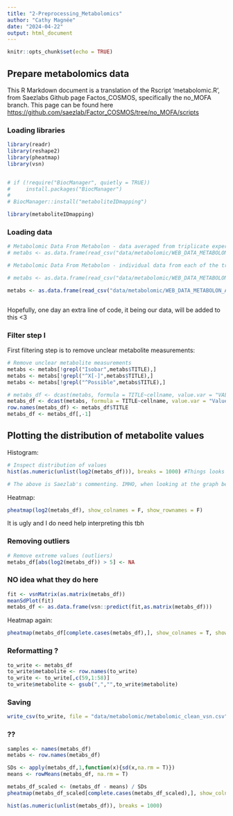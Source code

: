 ```yaml
---
title: "2-Preprocessing_Metabolomics"
author: "Cathy Magnée"
date: "2024-04-22"
output: html_document
---
```


```r
knitr::opts_chunk$set(echo = TRUE)
```

## Prepare metabolomics data

This R Markdown document is a translation of the Rscript 'metabolomic.R', from Saezlabs Github page Factos_COSMOS, specifically the no_MOFA branch. This page can be found here <https://github.com/saezlab/Factor_COSMOS/tree/no_MOFA/scripts>


### Loading libraries

```r
library(readr)
library(reshape2)
library(pheatmap)
library(vsn)


# if (!require("BiocManager", quietly = TRUE))
#     install.packages("BiocManager")
# 
# BiocManager::install("metaboliteIDmapping")

library(metaboliteIDmapping)

```

### Loading data

```r

# Metabolomic Data From Metabolon - data averaged from triplicate experiments (from https://wiki.nci.nih.gov/display/NCIDTPdata/Molecular+Target+Data)
# metabs <- as.data.frame(read_csv("data/metabolomic/WEB_DATA_METABOLON.TXT"))

# Metabolomic Data From Metabolon - individual data from each of the triplicate experiments (from https://wiki.nci.nih.gov/display/NCIDTPdata/Molecular+Target+Data)

# metabs <- as.data.frame(read_csv("data/metabolomic/WEB_DATA_METABOLON.TXT")) # Original file

metabs <- as.data.frame(read_csv("data/metabolomic/WEB_DATA_METABOLON_ALL.TXT")) # Added _ALL



```

Hopefully, one day an extra line of code, it being our data, will be added to this \<3

### Filter step I

First filtering step is to remove unclear metabolite measurements:

```r

# Remove unclear metabolite measurements
metabs <- metabs[!grepl("Isobar",metabs$TITLE),]
metabs <- metabs[!grepl("^X[-]",metabs$TITLE),]
metabs <- metabs[!grepl("^Possible",metabs$TITLE),]
```



```r

# metabs_df <- dcast(metabs, formula = TITLE~cellname, value.var = "VALUE",fun.aggregate = mean)
metabs_df <- dcast(metabs, formula = TITLE~cellname, value.var = "Value",fun.aggregate = mean) # For when using ALL metabolons
row.names(metabs_df) <- metabs_df$TITLE
metabs_df <- metabs_df[,-1]

```

## Plotting the distribution of metabolite values
Histogram:
```r
# Inspect distribution of values
hist(as.numeric(unlist(log2(metabs_df))), breaks = 1000) #Things looks like they are getting funky around 5

# The above is Saezlab's commenting. IMHO, when looking at the graph below, things are mostly "funky" between -5 and 0. But maybe I do not have the required knowledge and experience about metabolomics data to understand what is funky about >5

```
Heatmap:
```r
pheatmap(log2(metabs_df), show_colnames = F, show_rownames = F) 

```
It is ugly and I do need help interpreting this tbh




### Removing outliers

```r

# Remove extreme values (outliers)
metabs_df[abs(log2(metabs_df)) > 5] <- NA 

```

### NO idea what they do here
```r
fit <- vsnMatrix(as.matrix(metabs_df))
meanSdPlot(fit)
metabs_df <- as.data.frame(vsn::predict(fit,as.matrix(metabs_df)))
```
Heatmap again:

```r
pheatmap(metabs_df[complete.cases(metabs_df),], show_colnames = T, show_rownames = F, cluster_rows = F) 

```
### Reformatting ?

```r
to_write <- metabs_df
to_write$metabolite <- row.names(to_write)
to_write <- to_write[,c(59,1:58)]
to_write$metabolite <- gsub(",","",to_write$metabolite)
```

### Saving
```r
write_csv(to_write, file = "data/metabolomic/metabolomic_clean_vsn.csv")
```

### ??
```r
samples <- names(metabs_df)
metabs <- row.names(metabs_df)

SDs <- apply(metabs_df,1,function(x){sd(x,na.rm = T)})
means <- rowMeans(metabs_df, na.rm = T)

metabs_df_scaled <- (metabs_df - means) / SDs
pheatmap(metabs_df_scaled[complete.cases(metabs_df_scaled),], show_colnames = T, show_rownames = F, cluster_rows = F) 

hist(as.numeric(unlist(metabs_df)), breaks = 1000) 
```

